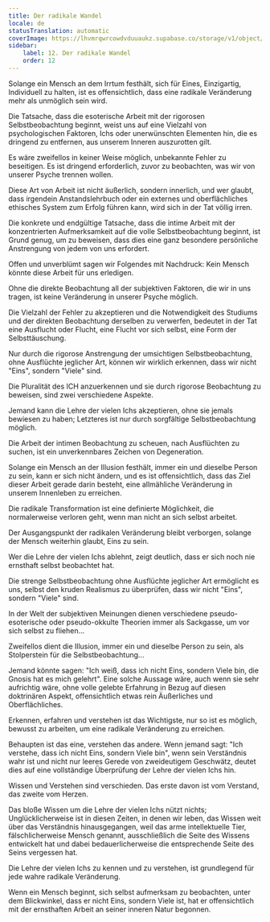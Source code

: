 ```yaml
---
title: Der radikale Wandel
locale: de
statusTranslation: automatic
coverImage: https://lhvmrqwrcowdvduuaukz.supabase.co/storage/v1/object/public/strapi-uploads/small_cover-tratado-de-psicologia-revolucionaria.webp-5e15e1cec4e0ebebcde5d7fc7565d8fd.webp
sidebar:
    label: 12. Der radikale Wandel
    order: 12
---
```

Solange ein Mensch an dem Irrtum festhält, sich für Eines, Einzigartig, Individuell zu halten, ist es offensichtlich, dass eine radikale Veränderung mehr als unmöglich sein wird.

Die Tatsache, dass die esoterische Arbeit mit der rigorosen Selbstbeobachtung beginnt, weist uns auf eine Vielzahl von psychologischen Faktoren, Ichs oder unerwünschten Elementen hin, die es dringend zu entfernen, aus unserem Inneren auszurotten gilt.

Es wäre zweifellos in keiner Weise möglich, unbekannte Fehler zu beseitigen. Es ist dringend erforderlich, zuvor zu beobachten, was wir von unserer Psyche trennen wollen.

Diese Art von Arbeit ist nicht äußerlich, sondern innerlich, und wer glaubt, dass irgendein Anstandslehrbuch oder ein externes und oberflächliches ethisches System zum Erfolg führen kann, wird sich in der Tat völlig irren.

Die konkrete und endgültige Tatsache, dass die intime Arbeit mit der konzentrierten Aufmerksamkeit auf die volle Selbstbeobachtung beginnt, ist Grund genug, um zu beweisen, dass dies eine ganz besondere persönliche Anstrengung von jedem von uns erfordert.

Offen und unverblümt sagen wir Folgendes mit Nachdruck: Kein Mensch könnte diese Arbeit für uns erledigen.

Ohne die direkte Beobachtung all der subjektiven Faktoren, die wir in uns tragen, ist keine Veränderung in unserer Psyche möglich.

Die Vielzahl der Fehler zu akzeptieren und die Notwendigkeit des Studiums und der direkten Beobachtung derselben zu verwerfen, bedeutet in der Tat eine Ausflucht oder Flucht, eine Flucht vor sich selbst, eine Form der Selbsttäuschung.

Nur durch die rigorose Anstrengung der umsichtigen Selbstbeobachtung, ohne Ausflüchte jeglicher Art, können wir wirklich erkennen, dass wir nicht "Eins", sondern "Viele" sind.

Die Pluralität des ICH anzuerkennen und sie durch rigorose Beobachtung zu beweisen, sind zwei verschiedene Aspekte.

Jemand kann die Lehre der vielen Ichs akzeptieren, ohne sie jemals bewiesen zu haben; Letzteres ist nur durch sorgfältige Selbstbeobachtung möglich.

Die Arbeit der intimen Beobachtung zu scheuen, nach Ausflüchten zu suchen, ist ein unverkennbares Zeichen von Degeneration.

Solange ein Mensch an der Illusion festhält, immer ein und dieselbe Person zu sein, kann er sich nicht ändern, und es ist offensichtlich, dass das Ziel dieser Arbeit gerade darin besteht, eine allmähliche Veränderung in unserem Innenleben zu erreichen.

Die radikale Transformation ist eine definierte Möglichkeit, die normalerweise verloren geht, wenn man nicht an sich selbst arbeitet.

Der Ausgangspunkt der radikalen Veränderung bleibt verborgen, solange der Mensch weiterhin glaubt, Eins zu sein.

Wer die Lehre der vielen Ichs ablehnt, zeigt deutlich, dass er sich noch nie ernsthaft selbst beobachtet hat.

Die strenge Selbstbeobachtung ohne Ausflüchte jeglicher Art ermöglicht es uns, selbst den kruden Realismus zu überprüfen, dass wir nicht "Eins", sondern "Viele" sind.

In der Welt der subjektiven Meinungen dienen verschiedene pseudo-esoterische oder pseudo-okkulte Theorien immer als Sackgasse, um vor sich selbst zu fliehen...

Zweifellos dient die Illusion, immer ein und dieselbe Person zu sein, als Stolperstein für die Selbstbeobachtung...

Jemand könnte sagen: "Ich weiß, dass ich nicht Eins, sondern Viele bin, die Gnosis hat es mich gelehrt". Eine solche Aussage wäre, auch wenn sie sehr aufrichtig wäre, ohne volle gelebte Erfahrung in Bezug auf diesen doktrinären Aspekt, offensichtlich etwas rein Äußerliches und Oberflächliches.

Erkennen, erfahren und verstehen ist das Wichtigste, nur so ist es möglich, bewusst zu arbeiten, um eine radikale Veränderung zu erreichen.

Behaupten ist das eine, verstehen das andere. Wenn jemand sagt: "Ich verstehe, dass ich nicht Eins, sondern Viele bin", wenn sein Verständnis wahr ist und nicht nur leeres Gerede von zweideutigem Geschwätz, deutet dies auf eine vollständige Überprüfung der Lehre der vielen Ichs hin.

Wissen und Verstehen sind verschieden. Das erste davon ist vom Verstand, das zweite vom Herzen.

Das bloße Wissen um die Lehre der vielen Ichs nützt nichts; Unglücklicherweise ist in diesen Zeiten, in denen wir leben, das Wissen weit über das Verständnis hinausgegangen, weil das arme intellektuelle Tier, fälschlicherweise Mensch genannt, ausschließlich die Seite des Wissens entwickelt hat und dabei bedauerlicherweise die entsprechende Seite des Seins vergessen hat.

Die Lehre der vielen Ichs zu kennen und zu verstehen, ist grundlegend für jede wahre radikale Veränderung.

Wenn ein Mensch beginnt, sich selbst aufmerksam zu beobachten, unter dem Blickwinkel, dass er nicht Eins, sondern Viele ist, hat er offensichtlich mit der ernsthaften Arbeit an seiner inneren Natur begonnen.

